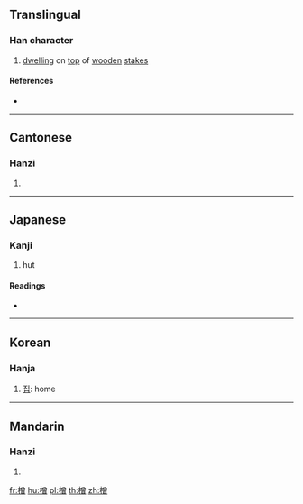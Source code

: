 ==Translingual==

===Han character===
{{Han char|rn=75|rad=木|as=12|sn=16|four=48966|canj=DCWA|ids=⿰木曾}}

# [[dwelling]] on [[top]] of [[wooden]] [[stake]]s

====References====
* {{Han ref|kx=0555.020|dkj=15586|dj=0943.150|hdz=21296.020|uh=6A67|ud=27239|bh=E9C1|bd=59841}}

----

==Cantonese==

===Hanzi===
{{yue-hanzi|jyut=[[zang1]]|y=jang1}}

# {{defn|lang=yue|sort=木12}}

----

==Japanese==

===Kanji===
{{ja-kanji|grade=|rs=木12}}

# hut

====Readings====
* {{ja-readings|on=[[そう]] (sō), [[しょう]] (shō), [[ぞう]] (zō)|kun=[[そまい]] (somai)}}

----

==Korean==

===Hanja===
{{ko-hanja|hangeul=증|eumhun=|rv=jeung|mr=chŭng|y=cung}}

# [[집]]: home

----

==Mandarin==

===Hanzi===
{{cmn-hanzi|pin=[[zēng]] ([[zeng1]])|wg=tseng<sup>1</sup>}}

# {{defn|lang=cmn|sort=木12}}

[[fr:橧]]
[[hu:橧]]
[[pl:橧]]
[[th:橧]]
[[zh:橧]]